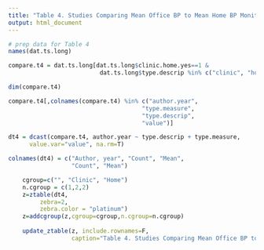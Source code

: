 ```yaml
---
title: "Table 4. Studies Comparing Mean Office BP to Mean Home BP Monitoring"
output: html_document
---
```


```r
# prep data for Table 4
names(dat.ts.long)

compare.t4 = dat.ts.long[dat.ts.long$clinic.home.yes==1 & 
                          dat.ts.long$type.descrip %in% c("clinic", "home"), ]

dim(compare.t4)

compare.t4[,colnames(compare.t4) %in% c("author.year", 
                                      "type.measure",
                                      "type.descrip",
                                      "value")]

dt4 = dcast(compare.t4, author.year ~ type.descrip + type.measure, 
      value.var="value", na.rm=T)

colnames(dt4) = c("Author, year", "Count", "Mean",
                  "Count", "Mean")
```

```r
    cgroup=c("", "Clinic", "Home")
    n.cgroup = c(1,2,2)
    z=ztable(dt4,
         zebra=2,
         zebra.color = "platinum")
    z=addcgroup(z,cgroup=cgroup,n.cgroup=n.cgroup)
    
    update_ztable(z, include.rownames=F,
                  caption="Table 4. Studies Comparing Mean Office BP to Mean Home BP Monitoring")
```
